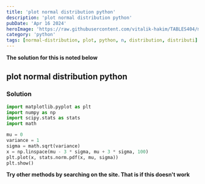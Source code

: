 ```yaml
---
title: 'plot normal distribution python'
description: 'plot normal distribution python'
pubDate: 'Apr 16 2024'
heroImage: 'https://raw.githubusercontent.com/vitalik-hakim/TABLES404/main/error_b/python.jpg'
category: 'python'
tags: [normal-distribution, plot, python, n, distribution, distributi]
---
```


**The solution for this is noted below**

## plot normal distribution python

### Solution

```python
import matplotlib.pyplot as plt
import numpy as np
import scipy.stats as stats
import math

mu = 0
variance = 1
sigma = math.sqrt(variance)
x = np.linspace(mu - 3 * sigma, mu + 3 * sigma, 100)
plt.plot(x, stats.norm.pdf(x, mu, sigma))
plt.show()
```

**Try other methods by searching on the site. That is if this doesn't work**
